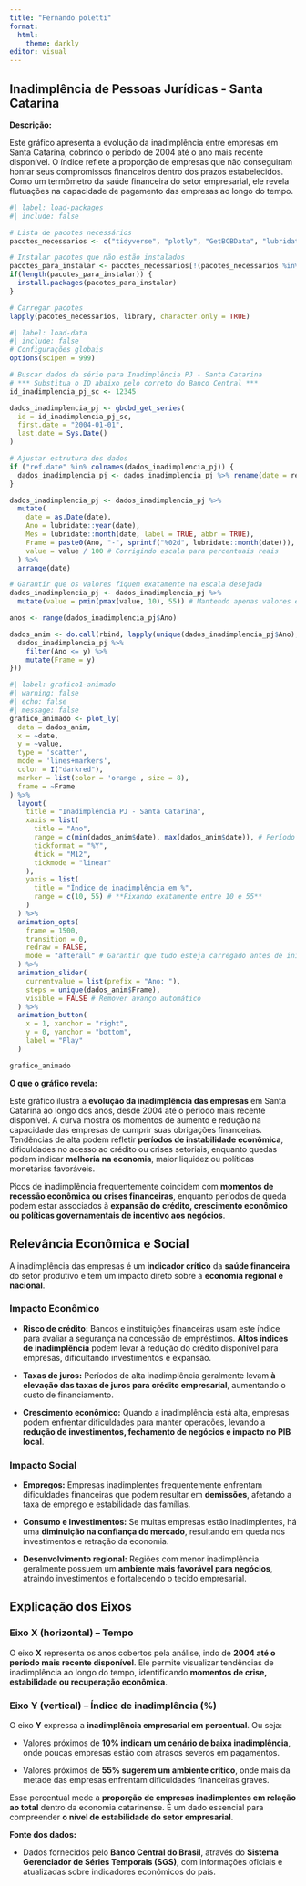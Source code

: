 ```yaml
---
title: "Fernando poletti"
format: 
  html:
    theme: darkly
editor: visual
---
```


## Inadimplência de Pessoas Jurídicas - Santa Catarina

**Descrição:**

Este gráfico apresenta a evolução da inadimplência entre empresas em Santa Catarina, cobrindo o período de 2004 até o ano mais recente disponível. O índice reflete a proporção de empresas que não conseguiram honrar seus compromissos financeiros dentro dos prazos estabelecidos. Como um termômetro da saúde financeira do setor empresarial, ele revela flutuações na capacidade de pagamento das empresas ao longo do tempo.

```r
#| label: load-packages
#| include: false

# Lista de pacotes necessários
pacotes_necessarios <- c("tidyverse", "plotly", "GetBCBData", "lubridate")

# Instalar pacotes que não estão instalados
pacotes_para_instalar <- pacotes_necessarios[!(pacotes_necessarios %in% installed.packages()[, "Package"])]
if(length(pacotes_para_instalar)) {
  install.packages(pacotes_para_instalar)
}

# Carregar pacotes
lapply(pacotes_necessarios, library, character.only = TRUE)


```

```r
#| label: load-data
#| include: false
# Configurações globais
options(scipen = 999)

# Buscar dados da série para Inadimplência PJ - Santa Catarina
# *** Substitua o ID abaixo pelo correto do Banco Central ***
id_inadimplencia_pj_sc <- 12345  

dados_inadimplencia_pj <- gbcbd_get_series(
  id = id_inadimplencia_pj_sc,
  first.date = "2004-01-01",
  last.date = Sys.Date()
)

# Ajustar estrutura dos dados
if ("ref.date" %in% colnames(dados_inadimplencia_pj)) {
  dados_inadimplencia_pj <- dados_inadimplencia_pj %>% rename(date = ref.date)
}

dados_inadimplencia_pj <- dados_inadimplencia_pj %>%
  mutate(
    date = as.Date(date),
    Ano = lubridate::year(date),
    Mes = lubridate::month(date, label = TRUE, abbr = TRUE),
    Frame = paste0(Ano, "-", sprintf("%02d", lubridate::month(date))),
    value = value / 100 # Corrigindo escala para percentuais reais
  ) %>%
  arrange(date)

# Garantir que os valores fiquem exatamente na escala desejada
dados_inadimplencia_pj <- dados_inadimplencia_pj %>%
  mutate(value = pmin(pmax(value, 10), 55)) # Mantendo apenas valores entre 10 e 55

anos <- range(dados_inadimplencia_pj$Ano)

dados_anim <- do.call(rbind, lapply(unique(dados_inadimplencia_pj$Ano), function(y) {
  dados_inadimplencia_pj %>%
    filter(Ano <= y) %>%
    mutate(Frame = y)
}))
```

```r
#| label: grafico1-animado
#| warning: false
#| echo: false
#| message: false
grafico_animado <- plot_ly(
  data = dados_anim,
  x = ~date,
  y = ~value,
  type = 'scatter',
  mode = 'lines+markers',
  color = I("darkred"),
  marker = list(color = 'orange', size = 8),
  frame = ~Frame
) %>%
  layout(
    title = "Inadimplência PJ - Santa Catarina",
    xaxis = list(
      title = "Ano",
      range = c(min(dados_anim$date), max(dados_anim$date)), # Período completo
      tickformat = "%Y",
      dtick = "M12",
      tickmode = "linear"
    ),
    yaxis = list(
      title = "Índice de inadimplência em %",
      range = c(10, 55) # **Fixando exatamente entre 10 e 55**
    )
  ) %>%
  animation_opts(
    frame = 1500,
    transition = 0,
    redraw = FALSE,
    mode = "afterall" # Garantir que tudo esteja carregado antes de iniciar
  ) %>%
  animation_slider(
    currentvalue = list(prefix = "Ano: "),
    steps = unique(dados_anim$Frame),
    visible = FALSE # Remover avanço automático
  ) %>%
  animation_button(
    x = 1, xanchor = "right",
    y = 0, yanchor = "bottom",
    label = "Play"
  )

grafico_animado
```

**O que o gráfico revela:**

Este gráfico ilustra a **evolução da inadimplência das empresas** em Santa Catarina ao longo dos anos, desde 2004 até o período mais recente disponível. A curva mostra os momentos de aumento e redução na capacidade das empresas de cumprir suas obrigações financeiras. Tendências de alta podem refletir **períodos de instabilidade econômica**, dificuldades no acesso ao crédito ou crises setoriais, enquanto quedas podem indicar **melhoria na economia**, maior liquidez ou políticas monetárias favoráveis.

Picos de inadimplência frequentemente coincidem com **momentos de recessão econômica ou crises financeiras**, enquanto períodos de queda podem estar associados à **expansão do crédito, crescimento econômico ou políticas governamentais de incentivo aos negócios**.

## **Relevância Econômica e Social**

A inadimplência das empresas é um **indicador crítico** da **saúde financeira** do setor produtivo e tem um impacto direto sobre a **economia regional e nacional**.

### **Impacto Econômico**

-   **Risco de crédito:** Bancos e instituições financeiras usam este índice para avaliar a segurança na concessão de empréstimos. **Altos índices de inadimplência** podem levar à redução do crédito disponível para empresas, dificultando investimentos e expansão.

-   **Taxas de juros:** Períodos de alta inadimplência geralmente levam **à elevação das taxas de juros para crédito empresarial**, aumentando o custo de financiamento.

-   **Crescimento econômico:** Quando a inadimplência está alta, empresas podem enfrentar dificuldades para manter operações, levando a **redução de investimentos, fechamento de negócios e impacto no PIB local**.

### **Impacto Social**

-   **Empregos:** Empresas inadimplentes frequentemente enfrentam dificuldades financeiras que podem resultar em **demissões**, afetando a taxa de emprego e estabilidade das famílias.

-   **Consumo e investimentos:** Se muitas empresas estão inadimplentes, há uma **diminuição na confiança do mercado**, resultando em queda nos investimentos e retração da economia.

-   **Desenvolvimento regional:** Regiões com menor inadimplência geralmente possuem um **ambiente mais favorável para negócios**, atraindo investimentos e fortalecendo o tecido empresarial.

## **Explicação dos Eixos**

### **Eixo X (horizontal) – Tempo**

O eixo **X** representa os anos cobertos pela análise, indo de **2004 até o período mais recente disponível**. Ele permite visualizar tendências de inadimplência ao longo do tempo, identificando **momentos de crise, estabilidade ou recuperação econômica**.

### **Eixo Y (vertical) – Índice de inadimplência (%)**

O eixo **Y** expressa a **inadimplência empresarial em percentual**. Ou seja:

-   Valores próximos de **10% indicam um cenário de baixa inadimplência**, onde poucas empresas estão com atrasos severos em pagamentos.

-   Valores próximos de **55% sugerem um ambiente crítico**, onde mais da metade das empresas enfrentam dificuldades financeiras graves.

Esse percentual mede a **proporção de empresas inadimplentes em relação ao total** dentro da economia catarinense. É um dado essencial para compreender **o nível de estabilidade do setor empresarial**.

**Fonte dos dados:**

-   Dados fornecidos pelo **Banco Central do Brasil**, através do **Sistema Gerenciador de Séries Temporais (SGS)**, com informações oficiais e atualizadas sobre indicadores econômicos do país.

### 
